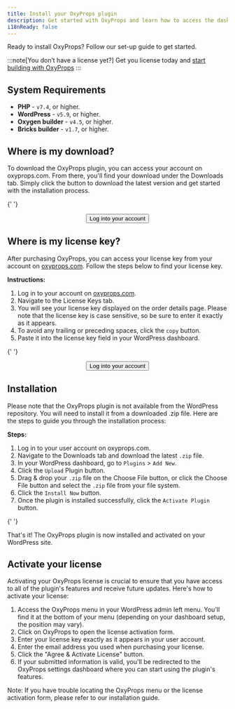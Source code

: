 ```yaml
---
title: Install your OxyProps plugin
description: Get started with OxyProps and learn how to access the dashboard, customize your settings, and set up a versatile color management system.
i18nReady: false
---
```



Ready to install OxyProps? Follow our set-up guide to get started.

:::note[You don’t have a license yet?]
Get you license today and [start building with OxyProps](https://oxyprops.com/#get-started)
:::

## System Requirements

- **PHP** - `v7.4`, or higher.
- **WordPress** - `v5.9`, or higher.
- **Oxygen builder** - `v4.5`, or higher.
- **Bricks builder** - `v1.7`, or higher.

## Where is my download?

To download the OxyProps plugin, you can access your account on oxyprops.com. From there, you'll find your download under the Downloads tab. Simply click the button to download the latest version and get started with the installation process.

{' '}
<ContentImage
	coverImage="/images/oxyprops-download.webp"
	caption="Select the Downloads tab and click the download button."
	alt="Screenshot of OxyProps user account downloads section."
	aspectRatio="16:9"
/>

<div style="display: flex; width:100%; justify-content: center;">
	<Button href="https://oxyprops.com/my-account/">Log into your account</Button>
</div>

## Where is my license key?

After purchasing OxyProps, you can access your license key from your account on [oxyprops.com](https://oxyprops.com). Follow the steps below to find your license key.

**Instructions:**

1. Log in to your account on [oxyprops.com](https://oxyprops.com/my-account).
2. Navigate to the License Keys tab.
3. You will see your license key displayed on the order details page. Please note that the license key is case sensitive, so be sure to enter it exactly as it appears.
4. To avoid any trailing or preceding spaces, click the `copy` button.
5. Paste it into the license key field in your WordPress dashboard.

{' '}
<ContentImage
	coverImage="/images/oxyprops-license.webp"
	caption="Select the License tab and click the `copy` button."
	alt="Screenshot of OxyProps user account license section."
	aspectRatio="16:9"
/>

<div style="display: flex; width:100%; justify-content: center;">
	<Button href="https://oxyprops.com/my-account/">Log into your account</Button>
</div>

## Installation

Please note that the OxyProps plugin is not available from the WordPress repository. You will need to install it from a downloaded .zip file. Here are the steps to guide you through the installation process:

**Steps:**

1. Log in to your user account on oxyprops.com.
1. Navigate to the Downloads tab and download the latest `.zip` file.
1. In your WordPress dashboard, go to `Plugins` > `Add New`.
1. Click the `Upload` Plugin button.
1. Drag & drop your `.zip` file on the Choose File button, or click the Choose File button and select the `.zip` file from your file system.
1. Click the `Install Now` button.
1. Once the plugin is installed successfully, click the `Activate Plugin` button.

{' '}
<ContentImage coverImage="/images/wordpress-plugins.webp" caption="Click the `Add new` button." alt="Screenshot of WordPress plugins dashboard." aspectRatio="16:9" />

That's it! The OxyProps plugin is now installed and activated on your WordPress site.

## Activate your license

Activating your OxyProps license is crucial to ensure that you have access to all of the plugin's features and receive future updates. Here's how to activate your license:

1. Access the OxyProps menu in your WordPress admin left menu. You'll find it at the bottom of your menu (depending on your dashboard setup, the position may vary).
1. Click on OxyProps to open the license activation form.
1. Enter your license key exactly as it appears in your user account.
1. Enter the email address you used when purchasing your license.
1. Click the "Agree & Activate License" button.
1. If your submitted information is valid, you'll be redirected to the OxyProps settings dashboard where you can start using the plugin's features.
   <ContentImage
   	coverImage="/images/oxyprops-license-form.webp"
   	caption="Follow the steps to activate your license."
   	alt="Screenshot of OxyProps activate license form."
   	aspectRatio="16:9"
   />

Note: If you have trouble locating the OxyProps menu or the license activation form, please refer to our installation guide.
